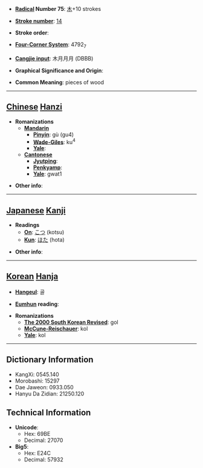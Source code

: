 * '''[[Wiktionary:Chinese radical index| Radical]] Number 75''': [[Wiktionary:Chinese radical index 木|木]]+10 strokes

* '''[[Wiktionary:Chinese total strokes index|Stroke number]]''': [[Wiktionary:Chinese total strokes index 14|14]]

* '''Stroke order''': 

* '''[[Wiktionary:Chinese four corner index|Four-Corner System]]''': 4792<sub>7</sub>

* '''[[Wiktionary:Chinese Cangjie index|Cangjie input]]''': 木月月月 (DBBB)

* '''Graphical Significance and Origin''': 

* '''Common Meaning''': pieces of wood

----

== [[Chinese]] [[Hanzi]] ==

* '''Romanizations'''
** '''[[Mandarin]]'''
*** '''[[Pinyin]]''': gù (gu4)
*** '''[[Wade-Giles]]''': ku<sup>4</sup>
*** '''[[Yale]]''': 
** '''[[Cantonese]]'''
*** '''[[Jyutping]]''':
*** '''[[Penkyamp]]''': 
*** '''[[Yale]]''': gwat1

* '''Other info''': 

----

== [[Japanese]] [[Kanji]] ==

* '''Readings'''
** '''[[On]]''': [[こつ]] (kotsu)
** '''[[Kun]]''': [[ほた]] (hota)

* '''Other info''':  

----

== [[Korean]] [[Hanja]] ==

* '''[[Hangeul]]''': 골

* '''[[Eumhun]] reading''': 

* '''Romanizations'''
** '''[[The 2000 South Korean Revised Romanization|The 2000 South Korean Revised]]''': gol
** '''[[McCune-Reischauer]]''': kol
** '''[[Yale]]''': kol

----

== Dictionary Information ==

* KangXi: 0545.140
* Morobashi: 15297
* Dae Jaweon: 0933.050
* Hanyu Da Zidian: 21250.120

== Technical Information ==

* '''Unicode''':
** Hex: 69BE
** Decimal: 27070
* '''Big5''':
** Hex: E24C
** Decimal: 57932